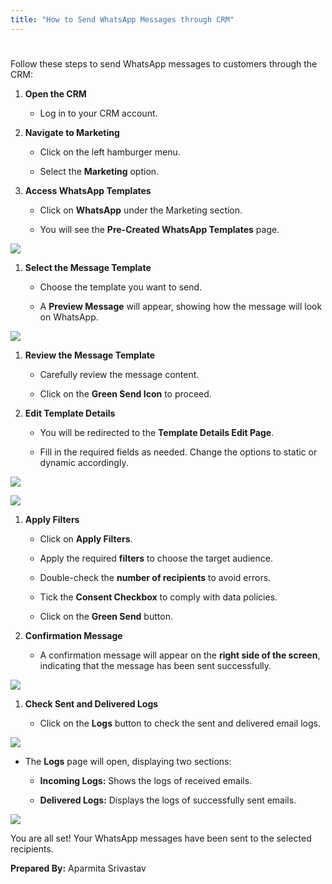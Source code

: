 ```yaml
---
title: "How to Send WhatsApp Messages through CRM"
---
```


#

Follow these steps to send WhatsApp messages to customers through the
CRM:

1. **Open the CRM**

   * Log in to your CRM account.

2. **Navigate to Marketing**

   * Click on the left hamburger menu.

   * Select the **Marketing** option.

3. **Access WhatsApp Templates**

   * Click on **WhatsApp** under the Marketing section.

   * You will see the **Pre-Created WhatsApp Templates** page.

![](https://ruloans-bucket.s3.ap-south-1.amazonaws.com/docs/crm/features/marketing/whatsapp/whatsapp1.png)

1. **Select the Message Template**

   * Choose the template you want to send.

   * A **Preview Message** will appear, showing how the message will look on WhatsApp.

![](https://ruloans-bucket.s3.ap-south-1.amazonaws.com/docs/crm/features/marketing/whatsapp/whatsapp4.png)

1. **Review the Message Template**

   * Carefully review the message content.

   * Click on the **Green Send Icon** to proceed.

2. **Edit Template Details**

   * You will be redirected to the **Template Details Edit Page**.

   * Fill in the required fields as needed. Change the options to static or dynamic accordingly.

![](https://ruloans-bucket.s3.ap-south-1.amazonaws.com/docs/crm/features/marketing/whatsapp/whatsapp8.gif)

![](https://ruloans-bucket.s3.ap-south-1.amazonaws.com/docs/crm/features/marketing/whatsapp/whatsapp3.png)

1. **Apply Filters**

   * Click on **Apply Filters**.

   * Apply the required **filters** to choose the target audience.

   * Double-check the **number of recipients** to avoid errors.

   * Tick the **Consent Checkbox** to comply with data policies.

   * Click on the **Green Send** button.

2. **Confirmation Message**

   * A confirmation message will appear on the **right side of the screen**, indicating that the message has been sent successfully.

![](https://ruloans-bucket.s3.ap-south-1.amazonaws.com/docs/crm/features/marketing/whatsapp/whatsapp7.gif)

1. **Check Sent and Delivered Logs**

   * Click on the **Logs** button to check the sent and delivered email logs.

![](https://ruloans-bucket.s3.ap-south-1.amazonaws.com/docs/crm/features/marketing/whatsapp/whatsapp5.png)

* The **Logs** page will open, displaying two sections:

  * **Incoming Logs:** Shows the logs of received emails.

  * **Delivered Logs:** Displays the logs of successfully sent emails.

![](https://ruloans-bucket.s3.ap-south-1.amazonaws.com/docs/crm/features/marketing/whatsapp/whatsapp6.gif)

You are all set! Your WhatsApp messages have been sent to the selected
recipients.

**Prepared By:** Aparmita Srivastav